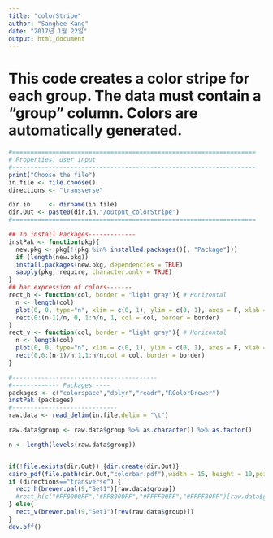 ```yaml
---
title: "colorStripe"
author: "Sanghee Kang"
date: "2017년 1월 22일"
output: html_document
---
```

# This code creates a color stripe for each group. The data must contain a "group" column. Colors are automatically generated.

```r
#===================================================================
# Properties: user input
#-------------------------------------------------------------------
print("Choose the file")
in.file <- file.choose() 
directions <- "transverse"

dir.in     <- dirname(in.file)
dir.Out <- paste0(dir.in,"/output_colorStripe")
#===================================================================

## To install Packages-------------
instPak <- function(pkg){
  new.pkg <- pkg[!(pkg %in% installed.packages()[, "Package"])]
  if (length(new.pkg))
  install.packages(new.pkg, dependencies = TRUE)
  sapply(pkg, require, character.only = TRUE)
}
## bar expression of colors-------
rect_h <- function(col, border = "light gray"){ # Horizontal
  n <- length(col)
  plot(0, 0, type="n", xlim = c(0, 1), ylim = c(0, 1), axes = F, xlab = "", ylab = "")
  rect(0:(n-1)/n, 0, 1:n/n, 1, col = col, border = border)
}
rect_v <- function(col, border = "light gray"){ # Horizontal
  n <- length(col)
  plot(0, 0, type="n", xlim = c(0, 1), ylim = c(0, 1), axes = F, xlab = "", ylab = "")
  rect(0,0:(n-1)/n,1,1:n/n,col = col, border = border)
}

#----------------------------------------
#------------- Packages ----
packages <- c("colorspace","dplyr","readr","RColorBrewer")
instPak (packages)
#-----------------------------
raw.data <- read_delim(in.file,delim = "\t")

raw.data$group <- raw.data$group %>% as.character() %>% as.factor()

n <- length(levels(raw.data$group))


if(!file.exists(dir.Out)) {dir.create(dir.Out)}
cairo_pdf(file.path(dir.Out,"colorbar.pdf"),width = 15, height = 10,pointsize = 12)
if (directions=="transverse") {
  rect_h(brewer.pal(9,"Set1")[raw.data$group])
  #rect_h(c("#FF0000FF","#FF8000FF","#FFFF00FF","#FFFF80FF")[raw.data$group]) # color customize function
} else{
  rect_v(brewer.pal(9,"Set1")[rev(raw.data$group)])
}
dev.off()

```
